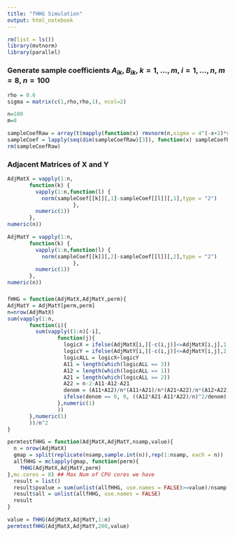 ```yaml
---
title: "fHHG Simulation"
output: html_notebook
---
```


```r
rm(list = ls())
library(mvtnorm)
library(parallel)
```

### Generate sample coefficients $A_{ik}$, $B_{ik}$, $k=1,...,m$, $i = 1,...,n$, $m=8$, $n=100$

```r
rho = 0.6
sigma = matrix(c(1,rho,rho,1), ncol=2)

n=100
m=8

sampleCoefRaw = array(t(mapply(function(x) rmvnorm(n,sigma = 4^(-x+2)*sigma),1:m)),dim = c(m,2,n))
sampleCoef = lapply(seq(dim(sampleCoefRaw)[3]), function(x) sampleCoefRaw[ , , x])
rm(sampleCoefRaw)
```

### Adjacent Matrices of X and Y
```r
AdjMatX = vapply(1:n,
       function(k) {
         vapply(1:n,function(l) {
           norm(sampleCoef[[k]][,1]-sampleCoef[[l]][,1],type = "2")
                     },
         numeric(1))
       },
numeric(n))

AdjMatY = vapply(1:n,
       function(k) {
         vapply(1:n,function(l) {
           norm(sampleCoef[[k]][,2]-sampleCoef[[l]][,2],type = "2")
                     },
         numeric(1))
       },
numeric(n))
```

###
```r
fHHG = function(AdjMatX,AdjMatY,perm){
AdjMatY = AdjMatY[perm,perm]
n=nrow(AdjMatX)
sum(vapply(1:n,
       function(i){
         sum(vapply((1:n)[-i],
                function(j){
                  logicX = ifelse(AdjMatX[i,][-c(i,j)]<=AdjMatX[i,j],1,0)
                  logicY = ifelse(AdjMatY[i,][-c(i,j)]<=AdjMatY[i,j],2,0)
                  logicALL = logicX+logicY
                  A11 = length(which(logicALL == 3))
                  A12 = length(which(logicALL == 1))
                  A21 = length(which(logicALL == 2))
                  A22 = n-2-A11-A12-A21
                  denom = (A11+A12)/n*(A11+A21)/n*(A21+A22)/n*(A12+A22)/n
                  ifelse(denom == 0, 0, ((A12*A21-A11*A22)/n)^2/denom)
                },numeric(1)
                ))
       },numeric(1)
       ))/n^2
}
```

```r
permtestfHHG = function(AdjMatX,AdjMatY,nsamp,value){
  n = nrow(AdjMatX)
  gmap = split(replicate(nsamp,sample.int(n)),rep(1:nsamp, each = n))
  allfHHG = mclapply(gmap, function(perm){
    fHHG(AdjMatX,AdjMatY,perm)
},mc.cores = 8) ## Max Num of CPU cores we have
  result = list()
  result$pvalue = sum(unlist(allfHHG, use.names = FALSE)>=value)/nsamp
  result$all = unlist(allfHHG, use.names = FALSE)
  result
}
```

```r
value = fHHG(AdjMatX,AdjMatY,1:n)
permtestfHHG(AdjMatX,AdjMatY,200,value)
```
